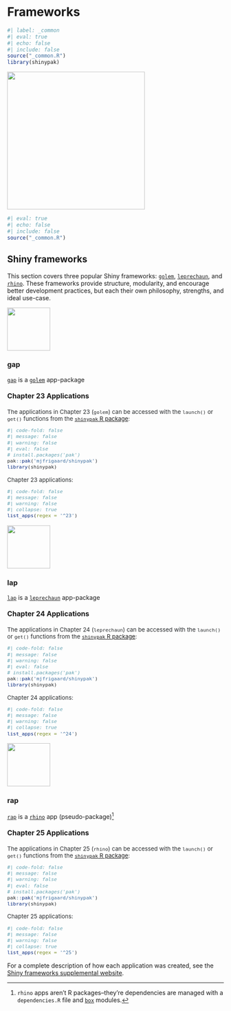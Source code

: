 # Frameworks {#sec-frameworks .unnumbered}

```r
#| label: _common
#| eval: true 
#| echo: false 
#| include: false
source("_common.R")
library(shinypak)
```

![](images/tri_hex.png){fig-align="center" width=320}

```r
#| eval: true 
#| echo: false 
#| include: false
source("_common.R")
```

## Shiny frameworks

This section covers three popular Shiny frameworks: [`golem`](https://thinkr-open.github.io/golem/index.html), [`leprechaun`](https://leprechaun.opifex.org/#/), and [`rhino`](https://github.com/Appsilon/rhino). These frameworks provide structure, modularity, and encourage better development practices, but each their own philosophy, strengths, and ideal use-case.

::: {layout="[20, 80]"}

![](images/goelm.png){fig-align="left" width="100"}

### gap 

[`gap`](golem.qmd) is a [`golem`](https://thinkr-open.github.io/golem/) app-package

:::

:::: {.callout-tip collapse='true' appearance='default'}

#### [Chapter 23 Applications]{style='font-weight: bold; font-size: 1.15em;'}

::: {style='font-size: 0.95em; color: #282b2d;'}

The applications in Chapter 23 (`golem`) can be accessed with the `launch()` or `get()` functions from the [`shinypak` R package](https://mjfrigaard.github.io/shinypak/):

```r
#| code-fold: false 
#| message: false
#| warning: false
#| eval: false
# install.packages('pak')
pak::pak('mjfrigaard/shinypak')
library(shinypak)
```

Chapter 23 applications:
  
```r
#| code-fold: false 
#| message: false
#| warning: false
#| collapse: true
list_apps(regex = '^23')
```

::: 

::::

::: {layout="[20, 80]"}

![](images/leprechaun.png){fig-align="left" width="100"}

### lap 

[`lap`](leprechaun.qmd) is a [`leprechaun`](https://leprechaun.opifex.org/#/) app-package

:::

:::: {.callout-tip collapse='true' appearance='default'}

#### [Chapter 24 Applications]{style='font-weight: bold; font-size: 1.15em;'}

::: {style='font-size: 0.95em; color: #282b2d;'}

The applications in Chapter 24 (`leprechaun`) can be accessed with the `launch()` or `get()` functions from the [`shinypak` R package](https://mjfrigaard.github.io/shinypak/):

```r
#| code-fold: false 
#| message: false
#| warning: false
#| eval: false
# install.packages('pak')
pak::pak('mjfrigaard/shinypak')
library(shinypak)
```

Chapter 24 applications:
  
```r
#| code-fold: false 
#| message: false
#| warning: false
#| collapse: true
list_apps(regex = '^24')
```

::: 

::::


::: {layout="[20, 80]"}

![](images/rhino.png){fig-align="left" width="100"}

### rap

 [`rap`](rhino.qmd) is a [`rhino`](https://appsilon.github.io/rhino/) app (pseudo-package)[^rhino-non-pkg]
 
 [^rhino-non-pkg]: `rhino` apps aren't R packages--they're dependencies are managed with a `dependencies.R` file and [`box`](https://klmr.me/box/) modules.

:::

:::: {.callout-tip collapse='true' appearance='default'}

#### [Chapter 25 Applications]{style='font-weight: bold; font-size: 1.15em;'}

::: {style='font-size: 0.95em; color: #282b2d;'}

The applications in Chapter 25 (`rhino`) can be accessed with the `launch()` or `get()` functions from the [`shinypak` R package](https://mjfrigaard.github.io/shinypak/):

```r
#| code-fold: false 
#| message: false
#| warning: false
#| eval: false
# install.packages('pak')
pak::pak('mjfrigaard/shinypak')
library(shinypak)
```

Chapter 25 applications:
  
```r
#| code-fold: false 
#| message: false
#| warning: false
#| collapse: true
list_apps(regex = '^25')
```

::: 

::::

For a complete description of how each application was created, see the [Shiny frameworks supplemental website](https://mjfrigaard.github.io/sfw/).